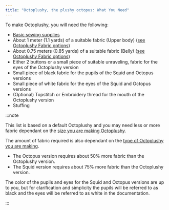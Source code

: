 ```yaml
---
title: "Octoplushy, the plushy octopus: What You Need"
---
```


To make Octoplushy, you will need the following:

- [Basic sewing supplies](/docs/sewing/basic-sewing-supplies)
- About 1 meter (1.1 yards) of a suitable fabric (Upper body) ([see Octoplushy Fabric options](/docs/designs/octoplushy/fabric/))
- About 0.75 meters (0.85 yards) of a suitable fabric (Belly) ([see Octoplushy Fabric options](/docs/designs/octoplushy/fabric/))
- Either 2 buttons or a small piece of suitable unraveling, fabric for the eyes of the Octoplushy version
- Small piece of black fabric for the pupils of the Squid and Octopus versions
- Small piece of white fabric for the eyes of the Squid and Octopus versions
- (Optional) Topstitch or Embroidery thread for the mouth of the Octoplushy version
- Stuffing

:::note


This list is based on a default Octoplushy and you may need less or more fabric dependant on the [size you are making Octoplushy](/docs/designs/octoplushy/options/size/). 

The amount of fabric required is also dependant on the [type of Octoplushy you are making](/docs/designs/octoplushy/options/type/).
- The Octopus version requires about 50% more fabric than the Octoplushy version.
- The Squid version requires about 75% more fabric than the Octoplushy version.

The color of the pupils and eyes for the Squid and Octopus versions are up to you, but for clarification and simplicity the pupils will be referred to as black and the eyes will be referred to as white in the documentation.

:::
